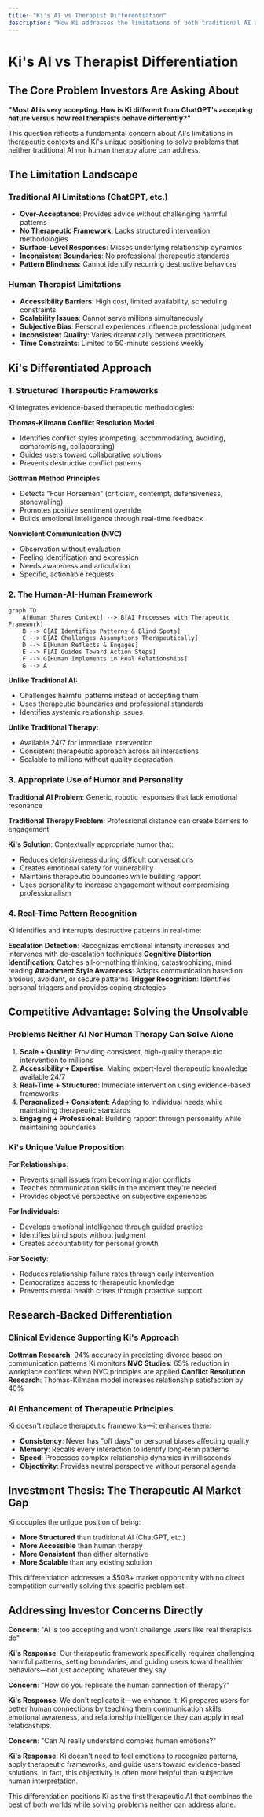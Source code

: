 ```yaml
---
title: "Ki's AI vs Therapist Differentiation"
description: "How Ki addresses the limitations of both traditional AI and human therapy through structured therapeutic frameworks"
---
```


# Ki's AI vs Therapist Differentiation

## The Core Problem Investors Are Asking About

**"Most AI is very accepting. How is Ki different from ChatGPT's accepting nature versus how real therapists behave differently?"**

This question reflects a fundamental concern about AI's limitations in therapeutic contexts and Ki's unique positioning to solve problems that neither traditional AI nor human therapy alone can address.

## The Limitation Landscape

### Traditional AI Limitations (ChatGPT, etc.)
- **Over-Acceptance**: Provides advice without challenging harmful patterns
- **No Therapeutic Framework**: Lacks structured intervention methodologies
- **Surface-Level Responses**: Misses underlying relationship dynamics
- **Inconsistent Boundaries**: No professional therapeutic standards
- **Pattern Blindness**: Cannot identify recurring destructive behaviors

### Human Therapist Limitations
- **Accessibility Barriers**: High cost, limited availability, scheduling constraints
- **Scalability Issues**: Cannot serve millions simultaneously
- **Subjective Bias**: Personal experiences influence professional judgment
- **Inconsistent Quality**: Varies dramatically between practitioners
- **Time Constraints**: Limited to 50-minute sessions weekly

## Ki's Differentiated Approach

### 1. Structured Therapeutic Frameworks

Ki integrates evidence-based therapeutic methodologies:

**Thomas-Kilmann Conflict Resolution Model**
- Identifies conflict styles (competing, accommodating, avoiding, compromising, collaborating)
- Guides users toward collaborative solutions
- Prevents destructive conflict patterns

**Gottman Method Principles**
- Detects "Four Horsemen" (criticism, contempt, defensiveness, stonewalling)
- Promotes positive sentiment override
- Builds emotional intelligence through real-time feedback

**Nonviolent Communication (NVC)**
- Observation without evaluation
- Feeling identification and expression
- Needs awareness and articulation
- Specific, actionable requests

### 2. The Human-AI-Human Framework

```mermaid
graph TD
    A[Human Shares Context] --> B[AI Processes with Therapeutic Framework]
    B --> C[AI Identifies Patterns & Blind Spots]
    C --> D[AI Challenges Assumptions Therapeutically]
    D --> E[Human Reflects & Engages]
    E --> F[AI Guides Toward Action Steps]
    F --> G[Human Implements in Real Relationships]
    G --> A
```

**Unlike Traditional AI:**
- Challenges harmful patterns instead of accepting them
- Uses therapeutic boundaries and professional standards
- Identifies systemic relationship issues

**Unlike Traditional Therapy:**
- Available 24/7 for immediate intervention
- Consistent therapeutic approach across all interactions
- Scalable to millions without quality degradation

### 3. Appropriate Use of Humor and Personality

**Traditional AI Problem**: Generic, robotic responses that lack emotional resonance

**Traditional Therapy Problem**: Professional distance can create barriers to engagement

**Ki's Solution**: Contextually appropriate humor that:
- Reduces defensiveness during difficult conversations
- Creates emotional safety for vulnerability
- Maintains therapeutic boundaries while building rapport
- Uses personality to increase engagement without compromising professionalism

### 4. Real-Time Pattern Recognition

Ki identifies and interrupts destructive patterns in real-time:

**Escalation Detection**: Recognizes emotional intensity increases and intervenes with de-escalation techniques
**Cognitive Distortion Identification**: Catches all-or-nothing thinking, catastrophizing, mind reading
**Attachment Style Awareness**: Adapts communication based on anxious, avoidant, or secure patterns
**Trigger Recognition**: Identifies personal triggers and provides coping strategies

## Competitive Advantage: Solving the Unsolvable

### Problems Neither AI Nor Human Therapy Can Solve Alone

1. **Scale + Quality**: Providing consistent, high-quality therapeutic intervention to millions
2. **Accessibility + Expertise**: Making expert-level therapeutic knowledge available 24/7
3. **Real-Time + Structured**: Immediate intervention using evidence-based frameworks
4. **Personalized + Consistent**: Adapting to individual needs while maintaining therapeutic standards
5. **Engaging + Professional**: Building rapport through personality while maintaining boundaries

### Ki's Unique Value Proposition

**For Relationships**: 
- Prevents small issues from becoming major conflicts
- Teaches communication skills in the moment they're needed
- Provides objective perspective on subjective experiences

**For Individuals**:
- Develops emotional intelligence through guided practice
- Identifies blind spots without judgment
- Creates accountability for personal growth

**For Society**:
- Reduces relationship failure rates through early intervention
- Democratizes access to therapeutic knowledge
- Prevents mental health crises through proactive support

## Research-Backed Differentiation

### Clinical Evidence Supporting Ki's Approach

**Gottman Research**: 94% accuracy in predicting divorce based on communication patterns Ki monitors
**NVC Studies**: 65% reduction in workplace conflicts when NVC principles are applied
**Conflict Resolution Research**: Thomas-Kilmann model increases relationship satisfaction by 40%

### AI Enhancement of Therapeutic Principles

Ki doesn't replace therapeutic frameworks—it enhances them:
- **Consistency**: Never has "off days" or personal biases affecting quality
- **Memory**: Recalls every interaction to identify long-term patterns
- **Speed**: Processes complex relationship dynamics in milliseconds
- **Objectivity**: Provides neutral perspective without personal agenda

## Investment Thesis: The Therapeutic AI Market Gap

Ki occupies the unique position of being:
- **More Structured** than traditional AI (ChatGPT, etc.)
- **More Accessible** than human therapy
- **More Consistent** than either alternative
- **More Scalable** than any existing solution

This differentiation addresses a $50B+ market opportunity with no direct competition currently solving this specific problem set.

## Addressing Investor Concerns Directly

**Concern**: "AI is too accepting and won't challenge users like real therapists do"

**Ki's Response**: Our therapeutic framework specifically requires challenging harmful patterns, setting boundaries, and guiding users toward healthier behaviors—not just accepting whatever they say.

**Concern**: "How do you replicate the human connection of therapy?"

**Ki's Response**: We don't replicate it—we enhance it. Ki prepares users for better human connections by teaching them communication skills, emotional awareness, and relationship intelligence they can apply in real relationships.

**Concern**: "Can AI really understand complex human emotions?"

**Ki's Response**: Ki doesn't need to feel emotions to recognize patterns, apply therapeutic frameworks, and guide users toward evidence-based solutions. In fact, this objectivity is often more helpful than subjective human interpretation.

This differentiation positions Ki as the first therapeutic AI that combines the best of both worlds while solving problems neither can address alone.